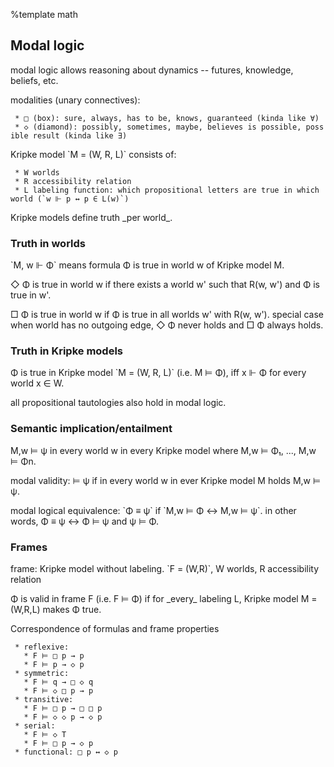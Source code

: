 %template math
== Modal logic ==
modal logic allows reasoning about dynamics -- futures, knowledge, beliefs, etc.

modalities (unary connectives):
  * □ (box): sure, always, has to be, knows, guaranteed (kinda like ∀)
  * ◇ (diamond): possibly, sometimes, maybe, believes is possible, possible result (kinda like ∃)

Kripke model `M = (W, R, L)` consists of:
  * W worlds
  * R accessibility relation
  * L labeling function: which propositional letters are true in which world (`w ⊩ p ↔ p ∈ L(w)`)

Kripke models define truth _per world_.

{{local:../img/kripke-model-and-graph.png|Kripke model and graph}}

=== Truth in worlds ===
`M, w ⊩ Φ` means formula Φ is true in world w of Kripke model M.

◇ Φ is true in world w if there exists a world w' such that R(w, w') and Φ is true in w'.

□ Φ is true in world w if Φ is true in all worlds w' with R(w, w'). special case when world has no outgoing edge, ◇ Φ never holds and □ Φ always holds.

=== Truth in Kripke models ===
Φ is true in Kripke model `M = (W, R, L)` (i.e. M ⊨ Φ), iff x ⊩ Φ for every world x ∈ W.

all propositional tautologies also hold in modal logic.

=== Semantic implication/entailment ===
M,w ⊨ ψ in every world w in every Kripke model where M,w ⊨ Φ₁, ..., M,w ⊨ Φn.

modal validity: ⊨ ψ if in every world w in ever Kripke model M holds M,w ⊨ ψ.

modal logical equivalence: `Φ ≡ ψ` if `M,w ⊨ Φ ↔ M,w ⊨ ψ`. in other words, Φ ≡ ψ ↔ Φ ⊨ ψ and ψ ⊨ Φ.

=== Frames ===
frame: Kripke model without labeling. `F = (W,R)`, W worlds, R accessibility relation

Φ is valid in frame F (i.e. F ⊨ Φ) if for _every_ labeling L, Kripke model M = (W,R,L) makes Φ true.

Correspondence of formulas and frame properties
  * reflexive:
    * F ⊨ □ p → p
    * F ⊨ p → ◇ p
  * symmetric:
    * F ⊨ q → □ ◇ q
    * F ⊨ ◇ □ p → p
  * transitive:
    * F ⊨ □ p → □ □ p
    * F ⊨ ◇ ◇ p → ◇ p
  * serial:
    * F ⊨ ◇ T
    * F ⊨ □ p → ◇ p
  * functional: □ p ↔ ◇ p

